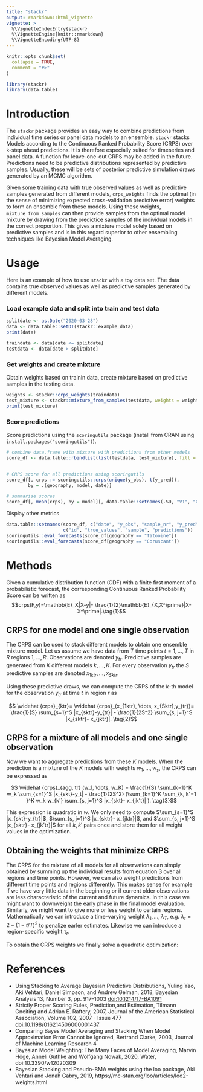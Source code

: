 ```yaml
---
title: "stackr"
output: rmarkdown::html_vignette
vignette: >
  %\VignetteIndexEntry{stackr}
  %\VignetteEngine{knitr::rmarkdown}
  %\VignetteEncoding{UTF-8}
---
```


```r
knitr::opts_chunk$set(
  collapse = TRUE,
  comment = "#>"
)
```

```r
library(stackr)
library(data.table)
```


# Introduction

The `stackr` package provides an easy way to combine predictions
from individual time series or panel data models to an 
ensemble. `stackr` stacks Models according to the Continuous Ranked Probability 
Score (CRPS) over k-step ahead predictions. It is therefore especially
suited for timeseries and panel data. A function for 
leave-one-out CRPS may be added in the future. Predictions need to be 
predictive distributions represented by predictive samples. Usually, these will 
be sets of posterior predictive simulation draws generated by an MCMC 
algorithm. 

Given some training data with true observed values as well as predictive samples
generated from different models, `crps_weights` finds the optimal (in the sense of 
minimizing expected cross-validation predictive error) weights 
to form an ensemble from these models. Using these weights, 
`mixture_from_samples` can then provide samples from the optimal 
model mixture by drawing from the predictice samples
of the individual models in the correct proportion. This gives a mixture model
solely based on predictive samples and is in this regard superior to other 
ensembling techniques like Bayesian Model Averaging. 
 
# Usage

Here is an example of how to use `stackr` with a toy data set. The data
contains true observed values as well as predictive samples generated by 
different models. 

### Load example data and split into train and test data
``` r
splitdate <- as.Date("2020-03-28")
data <- data.table::setDT(stackr::example_data)
print(data)

```

``` r
traindata <- data[date <= splitdate]
testdata <- data[date > splitdate]
```


### Get weights and create mixture 
Obtain weights based on trainin data, create mixture based on predictive
samples in the testing data. 
``` r
weights <- stackr::crps_weights(traindata)
test_mixture <- stackr::mixture_from_samples(testdata, weights = weights)
print(test_mixture)
```

### Score predictions
Score predictions using the `scoringutils` package (install from CRAN using 
`install.packages("scoringutils")`). 
``` r

# combine data.frame with mixture with predictions from other models
score_df <- data.table::rbindlist(list(testdata, test_mixture), fill = TRUE)


# CRPS score for all predictions using scoringutils
score_df[, crps := scoringutils::crps(unique(y_obs), t(y_pred)),
        by = .(geography, model, date)]

# summarise scores
score_df[, mean(crps), by = model][, data.table::setnames(.SD, "V1", "CRPS")]

```

Display other metrics
``` r
data.table::setnames(score_df, c("date", "y_obs", "sample_nr", "y_pred"), 
                     c("id", "true_values", "sample", "predictions"))
scoringutils::eval_forecasts(score_df[geography == "Tatooine"])
scoringutils::eval_forecasts(score_df[geography == "Coruscant"])
```


# Methods
Given a cumulative distribution function (CDF) with a finite first moment of a 
probabilistic forecast, 
the corresponding Continuous Ranked Probability Score can be written as
$$crps(F,y)=\mathbb{E}_X|X-y|- \frac{1}{2}\mathbb{E}_{X,X^\prime}|X-X^\prime|.\tag{1}$$

## CRPS for one model and one single observation 
The CRPS can be used to stack different models to obtain one ensemble mixture model. Let us 
assume we have data from $T$ time points $t = 1, \dots, T$ in $R$ regions $1, \dots, R$. 
Observations are denoted $y_{tr}$. Predictive samples are generated from $K$ different
models $k, \dots, K$. For every observation $y_{tr}$ the $S$ predictive samples 
are denoted $x_{1ktr}, \dots, x_{Sktr}$. 

Using these predictive draws, we can compute the CRPS of the $k$-th model for the 
observation $y_{tr}$ at time $t$ in region $r$ as

$$ \widehat {crps}_{ktr}= \widehat {crps}_(x_{1ktr}, \dots, x_{Sktr},y_{tr})= \frac{1}{S} \sum_{s=1}^S  |x_{sktr}-y_{tr}| -
\frac{1}{2S^2} \sum_{s, j=1}^S |x_{sktr}- x_{jktr}|. \tag{2}$$

## CRPS for a mixture of all models and one single observation 
Now we want to aggregate predictions from these $K$ models. When the prediction is a mixture of the $K$
models with weights $w_1, \dots, w_s$, the CRPS can be expressed as

$$ \widehat {crps}_{agg, tr} (w_1, \dots, w_K) = \frac{1}{S} \sum_{k=1}^K w_k  \sum_{s=1}^S |x_{skt}-y_t| -
\frac{1}{2S^2}  (\sum_{k=1}^K   \sum_{k, k'=1 }^K w_k w_{k'}   \sum_{s, j=1}^S |x_{skt}- x_{jk't}| ). \tag{3}$$

This expression is quadratic in $w$. We only need to compute  $\sum_{s=1}^S |x_{skt}-y_{tr}|$, $\sum_{s, j=1}^S |x_{sktr}- x_{jktr}|$, and 
$\sum_{s, j=1}^S |x_{sktr}- x_{jk'tr}|$ for all $k, k'$ pairs once and store them for all weight values in the optimization. 


## Obtaining the weights that minimize CRPS
The CRPS for the mixture of all models for all observations can simply obtained by 
summing up the individual results from equation 3 over all regions and time points. 
However, we can also weight predictions from different time points and regions differently. 
This makes sense for example if we have very little data in the beginning or if
current older observations are less characteristic of the current and future 
dynamics. In this case we might want to downweight the early phase in the final 
model evaluation. Similarly, we might want to give more or less weight to 
certain regions. Mathematically we can introduce a time-varying weight 
$\lambda_1, \dots, \lambda_T$, e.g. $\lambda_t = 2-(1-t/T)^2$ to
penalize earler estimates. Likewise  we can introduce a region-specific 
weight $\tau_r$. 

To obtain the CRPS weights we finally solve a quadratic optimization:

\begin{align*}
 &\min_{w_1, \dots, w_K} \sum_{t=1}^T  \sum_{r=1}^R\lambda_t\tau_r  \widehat {crps}_{agg, tr} (w), \\
  &s.t. ~{0\leq w_1, \dots, w_K \leq 1, \sum_{k=1}^K w_k=1}. 
\end{align*}


# References
- Using Stacking to Average Bayesian Predictive Distributions, Yuling Yao, Aki Vehtari, Daniel Simpson, and Andrew Gelman, 2018, Bayesian Analysis 13, Number 3, pp. 917–1003 <doi:10.1214/17-BA1091>
- Strictly Proper Scoring Rules, Prediction,and Estimation, 
Tilmann Gneiting and Adrian E. Raftery, 2007, Journal of the American
Statistical Association, Volume 102, 2007 - Issue 477 <doi:10.1198/016214506000001437>
- Comparing Bayes Model Averaging and Stacking When Model Approximation Error Cannot be Ignored, 
Bertrand Clarke, 2003, Journal of Machine Learning Research 4
- Bayesian Model Weighting: The Many Faces of Model Averaging, 
Marvin Höge, Anneli Guthke and Wolfgang Nowak, 2020, Water, doi:10.3390/w12020309
- Bayesian Stacking and Pseudo-BMA weights using the loo package, 
Aki Vehtari and Jonah Gabry, 2019, https://mc-stan.org/loo/articles/loo2-weights.html




